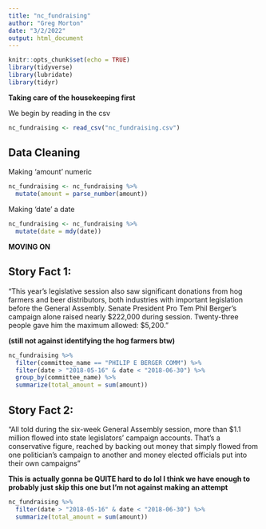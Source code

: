 ```yaml
---
title: "nc_fundraising"
author: "Greg Morton"
date: "3/2/2022"
output: html_document
---
```


```r
knitr::opts_chunk$set(echo = TRUE)
library(tidyverse)
library(lubridate)
library(tidyr)

```

**Taking care of the housekeeping first**

We begin by reading in the csv 


```r
nc_fundraising <- read_csv("nc_fundraising.csv")
```

## Data Cleaning

Making 'amount' numeric

```r
nc_fundraising <- nc_fundraising %>%
  mutate(amount = parse_number(amount))
```

Making 'date' a date
```r
nc_fundraising <- nc_fundraising %>%
  mutate(date = mdy(date)) 

```


**MOVING ON**

## Story Fact 1:

"This year's legislative session also saw significant donations from hog farmers and beer distributors, both industries with important legislation before the General Assembly. Senate President Pro Tem Phil Berger's campaign alone raised nearly \$222,000 during session. Twenty-three people gave him the maximum allowed: $5,200."

**(still not against identifying the hog farmers btw)**
```r
nc_fundraising %>%
  filter(committee_name == "PHILIP E BERGER COMM") %>%
  filter(date > "2018-05-16" & date < "2018-06-30") %>% 
  group_by(committee_name) %>%
  summarize(total_amount = sum(amount))


```

## Story Fact 2:

“All told during the six-week General Assembly session, more than $1.1 million flowed into state legislators' campaign accounts. That's a conservative figure, reached by backing out money that simply flowed from one politician's campaign to another and money elected officials put into their own campaigns”

**This is actually gonna be QUITE hard to do lol I think we have enough to probably just skip this one but I'm not against making an attempt**

```r
nc_fundraising %>%
  filter(date > "2018-05-16" & date < "2018-06-30") %>% 
  summarize(total_amount = sum(amount))


```